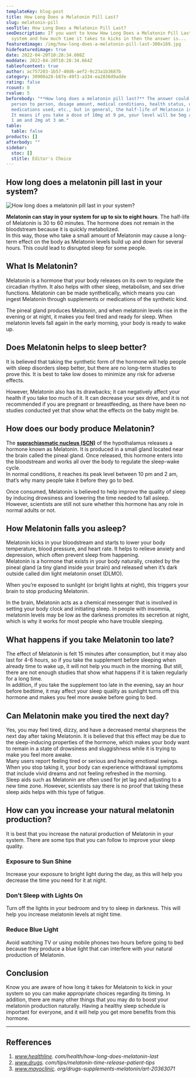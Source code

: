 ```yaml
---
templateKey: blog-post
title: How Long Does a Melatonin Pill Last?
slug: melatonin-pill
seoTitle: How Long Does a Melatonin Pill Last?
seoDescription: If you want to know How Long Does a Melatonin Pill Last in your
  system and how much time it takes to kicks in then the answer is...
featuredimage: /img/how-long-does-a-melatonin-pill-last-300x169.jpg
hidefeaturedimage: true
date: 2022-04-20T10:28:34.608Z
moddate: 2022-04-20T10:28:34.664Z
tableofcontent: true
author: ac757203-1b57-40d6-aef2-9c23a1b3687b
category: 30900a28-b87e-49f3-a334-ea2836d9adde
rating: false
rcount: 0
rvalue: 5
beforebody: "**How long does a melatonin pill last?** The answer could vary from
  person to person, dosage amount, medical conditions, health status, other
  medications used, etc., but in general, the half-life of Melatonin is short.
  It means if you take a dose of 10mg at 9 pm, your level will be 5mg at around
  1 am and 2mg at 3 am."
table:
  table: false
products: []
afterbody: ""
sidebar:
  stoc: []
  stitle: Editor's Choice
---
```

## How long does a melatonin pill last in your system?

![How long does a melatonin pill last in your system?](/img/how-long-does-a-melatonin-pill-last-300x169.jpg "How long does a melatonin pill last in your system?")

**Melatonin can stay in your system for up to six to eight hours**. The half-life of Melatonin is 30 to 60 minutes. The hormone does not remain in the bloodstream because it is quickly metabolized.\
In this way, those who take a small amount of Melatonin may cause a long-term effect on the body as Melatonin levels build up and down for several hours. This could lead to disrupted sleep for some people.

## What Is Melatonin?

Melatonin is a hormone that your body releases on its own to regulate the circadian rhythm. It also helps with other sleep, metabolism, and sex drive functions. Melatonin can be made synthetically, which means you can ingest Melatonin through supplements or medications of the synthetic kind.

The pineal gland produces Melatonin, and when melatonin levels rise in the evening or at night, it makes you feel tired and ready for sleep. When melatonin levels fall again in the early morning, your body is ready to wake up.

## Does Melatonin helps to sleep better?

It is believed that taking the synthetic form of the hormone will help people with sleep disorders sleep better, but there are no long-term studies to prove this. It is best to take low doses to minimize any risk for adverse effects.

However, Melatonin also has its drawbacks; it can negatively affect your health if you take too much of it. It can decrease your sex drive, and it is not recommended if you are pregnant or breastfeeding, as there have been no studies conducted yet that show what the effects on the baby might be.

## How does our body produce Melatonin?

The **[suprachiasmatic nucleus (SCN)](https://www.ncbi.nlm.nih.gov/books/NBK546664/)** of the hypothalamus releases a hormone known as Melatonin. It is produced in a small gland located near the brain called the pineal gland. Once released, this hormone enters into the bloodstream and works all over the body to regulate the sleep-wake cycle.\
In normal conditions, it reaches its peak level between 10 pm and 2 am, that’s why many people take it before they go to bed.

Once consumed, Melatonin is believed to help improve the quality of sleep by inducing drowsiness and lowering the time needed to fall asleep. However, scientists are still not sure whether this hormone has any role in normal adults or not.

## How Melatonin falls you asleep?

Melatonin kicks in your bloodstream and starts to lower your body temperature, blood pressure, and heart rate. It helps to relieve anxiety and depression, which often prevent sleep from happening.\
Melatonin is a hormone that exists in your body naturally, created by the pineal gland (a tiny gland inside your brain) and released when it’s dark outside called dim light melatonin onset (DLMO).

When you’re exposed to sunlight (or bright lights at night), this triggers your brain to stop producing Melatonin.

In the brain, Melatonin acts as a chemical messenger that is involved in setting your body clock and initiating sleep. In people with insomnia, melatonin levels may be low as the darkness promotes its secretion at night, which is why it works for most people who have trouble sleeping.

## What happens if you take Melatonin too late?

The effect of Melatonin is felt 15 minutes after consumption, but it may also last for 4-6 hours, so if you take the supplement before sleeping when already time to wake up, it will not help you much in the morning. But still, there are not enough studies that show what happens if it is taken regularly for a long time.\
In addition, if you take the supplement too late in the evening, say an hour before bedtime, it may affect your sleep quality as sunlight turns off this hormone and makes you feel more awake before going to bed.

## Can Melatonin make you tired the next day?

Yes, you may feel tired, dizzy, and have a decreased mental sharpness the next day after taking Melatonin. It is believed that this effect may be due to the sleep-inducing properties of the hormone, which makes your body want to remain in a state of drowsiness and sluggishness while it is trying to make you feel more awake.\
Many users report feeling tired or serious and having emotional swings. When you stop taking it, your body can experience withdrawal symptoms that include vivid dreams and not feeling refreshed in the morning.\
Sleep aids such as Melatonin are often used for jet lag and adjusting to a new time zone. However, scientists say there is no proof that taking these sleep aids helps with this type of fatigue.

## How can you increase your natural melatonin production?

It is best that you increase the natural production of Melatonin in your system. There are some tips that you can follow to improve your sleep quality.

### Exposure to Sun Shine

Increase your exposure to bright light during the day, as this will help you decrease the time you need for it at night.

### Don’t Sleep with Lights On

Turn off the lights in your bedroom and try to sleep in darkness. This will help you increase melatonin levels at night time.

### Reduce Blue Light

Avoid watching TV or using mobile phones two hours before going to bed because they produce a blue light that can interfere with your natural production of Melatonin.

## Conclusion

Know you are aware of how long it takes for Melatonin to kick in your system so you can make appropriate choices regarding its timing. In addition, there are many other things that you may do to boost your melatonin production naturally. Having a healthy sleep schedule is important for everyone, and it will help you get more benefits from this hormone.

- - -

## Refferences

1. *www.healthline. com/health/how-long-does-melatonin-last*
2. *www.drugs. com/tips/melatonin-time-release-patient-tips*
3. *www.mayoclinic. org/drugs-supplements-melatonin/art-20363071*